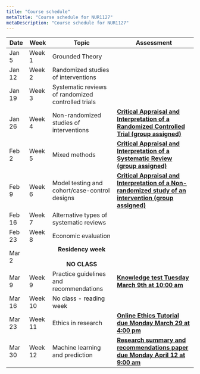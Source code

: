 ```yaml
---
title: "Course schedule"
metaTitle: "Course schedule for NUR1127"
metaDescription: "Course schedule for NUR1127"
---
```


<table>
  <thead>
    <tr>
      <th>Date</th>
      <th>Week</th>
      <th>Topic</th>
      <th>Assessment</th>
    </tr>
  </thead>
  <tbody>
    <tr>
      <td>Jan 5</td>
      <td>Week 1</td>
      <td>Grounded Theory</td>
      <td></td>
    </tr>
    <tr>
      <td>Jan 12</td>
      <td>Week 2</td>
      <td>Randomized studies of interventions</td>
      <td></td>
    </tr>
    <tr>
      <td>Jan 19</td>
      <td>Week 3</td>
      <td>Systematic reviews of randomized controlled trials</td>
      <td></td>
    </tr>
    <tr>
      <td>Jan 26</td>
      <td>Week 4</td>
      <td>Non-randomized studies of interventions</td>
      <td>
        <strong>
          <a
            target="_blank"
            href="https://q.utoronto.ca/courses/201160/assignments/465707"
          >
            Critical Appraisal and Interpretation of a Randomized Controlled
            Trial (group assigned)
          </a>
        </strong>
      </td>
    </tr>
    <tr>
      <td>Feb 2</td>
      <td>Week 5</td>
      <td>Mixed methods</td>
      <td>
        <strong>
          <a
            target="_blank"
            href="https://q.utoronto.ca/courses/201160/assignments/465707"
          >
            Critical Appraisal and Interpretation of a Systematic Review (group
            assigned)
          </a>
        </strong>
      </td>
    </tr>
    <tr>
      <td>Feb 9</td>
      <td>Week 6</td>
      <td>Model testing and cohort/case-control designs</td>
      <td>
        <strong>
          <a
            target="_blank"
            href="https://q.utoronto.ca/courses/201160/assignments/465707"
          >
            Critical Appraisal and Interpretation of a Non-randomized study of
            an intervention (group assigned)
          </a>
        </strong>
      </td>
    </tr>
    <tr>
      <td>Feb 16</td>
      <td>Week 7</td>
      <td>Alternative types of systematic reviews</td>
      <td></td>
    </tr>
    <tr>
      <td>Feb 23</td>
      <td>Week 8</td>
      <td>Economic evaluation</td>
      <td></td>
    </tr>
    <tr>
      <td>Mar 2</td>
      <td></td>
      <td>
        <strong>
          <center>
            Residency week <br></br> NO CLASS
          </center>
        </strong>
      </td>
      <td></td>
    </tr>
    <tr>
      <td>Mar 9</td>
      <td>Week 9</td>
      <td>Practice guidelines and recommendations</td>
      <td>
        <strong>
          <a
            target="_blank"
            href="https://q.utoronto.ca/courses/201160/assignments/465705"
          >
            Knowledge test Tuesday March 9th at 10:00 am
          </a>
        </strong>
      </td>
    </tr>
    <tr>
      <td>Mar 16</td>
      <td>Week 10</td>
      <td>No class - reading week</td>
      <td></td>
    </tr>
    <tr>
      <td>Mar 23</td>
      <td>Week 11</td>
      <td>Ethics in research</td>
      <td>
        <strong>
          <a
            target="_blank"
            href="https://q.utoronto.ca/courses/201160/assignments/465709"
          >
            Online Ethics Tutorial due Monday March 29 at 4:00 pm
          </a>
        </strong>
      </td>
    </tr>
    <tr>
      <td>Mar 30</td>
      <td>Week 12</td>
      <td>Machine learning and prediction</td>
      <td>
        <strong>
          <a
            target="_blank"
            href="https://q.utoronto.ca/courses/201160/assignments/465708"
          >
            Research summary and recommendations paper due Monday April 12 at
            9:00 am
          </a>
        </strong>
      </td>
    </tr>
  </tbody>
</table>
